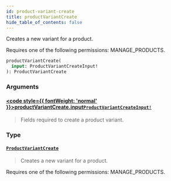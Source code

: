```yaml
---
id: product-variant-create
title: productVariantCreate
hide_table_of_contents: false
---
```








Creates a new variant for a product. 

Requires one of the following permissions: MANAGE_PRODUCTS.

```graphql
productVariantCreate(
  input: ProductVariantCreateInput!
): ProductVariantCreate
```


### Arguments

#### [<code style={{ fontWeight: 'normal' }}>productVariantCreate.<b>input</b></code>](#)<Bullet />[`ProductVariantCreateInput!`](../../../developer/api-reference/inputs/product-variant-create-input) <Badge class="secondary" text="non-null"/> <Badge class="secondary" text="input"/>
> Fields required to create a product variant.
> 

### Type

#### [`ProductVariantCreate`](../../../developer/api-reference/objects/product-variant-create) <Badge class="secondary" text="object"/>
> Creates a new variant for a product. 

Requires one of the following permissions: MANAGE_PRODUCTS.
> 





